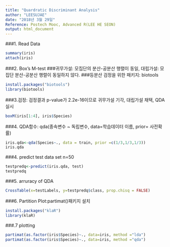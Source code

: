```yaml
---
title: "Quardratic Discriminant Analysis"
author: "LEESUJAE"
date: "2018년 3월 29일"
Reference: Postech Mooc, Advanced R(LEE HE SEON)
output: html_document
---
```

###1. Read Data
```r
summary(iris)
attach(iris)
```

###2. Box's M-test
###귀무가설: 모집단의 분산-공분산 행렬이 동일, 대립가설: 모집단 분산-공분산 행렬이 동일하지 않다. 
###등분산 검정을 위한 패키지: biotools
```r
install.packages("biotools")
library(biotools)
```

###3.검정: 검정결과 p-value가 2.2e-16이므로 귀무가설 기각, 대립가설 채택, QDA실시
```r
boxM(iris[1:4], iris$Species)
```

###4. QDA함수: qda(종속변수 ~ 독립변수, data=학습데이터 이름, prior= 사전확률)
```r
iris.qda<-qda(Species~., data = train, prior =c(1/3,1/3,1/3))
iris.qda
```

###4. predict test data set n=50
```r
testpredq<-predict(iris.qda, test)
testpredq
```

###5. arruracy of QDA
```r
CrossTable(x=testLabels, y=testpredq$class, prop.chisq = FALSE)
```

###6. Partition Plot:partimat()패키지 설치
```r
install.packages("klaR")
library(klaR)
```

###.7 plotting
```r
partimat(as.factor(iris$Species)~., data=iris, method ="lda")
partimat(as.factor(iris$Species)~., data=iris, method ="qda")
```
